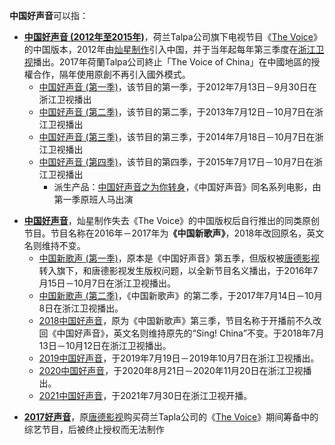 '''中国好声音'''可以指：
* '''[[中国好声音_(2012年至2015年)|中国好声音 (2012年至2015年)]]'''，荷兰Talpa公司旗下电视节目《[[好声音|The Voice]]》的中国版本，2012年由[[灿星制作|灿星制作]]引入中国，并于当年起每年第三季度在[[浙江卫视|浙江卫视]]播出。2017年荷蘭Talpa公司終止「The Voice of China」在中國地區的授權合作，隔年使用原創不再引入國外模式。
** [[中国好声音_(第一季)|中国好声音 (第一季)]]，该节目的第一季，于2012年7月13日－9月30日在浙江卫视播出
** [[中国好声音_(第二季)|中国好声音 (第二季)]]，该节目的第二季，于2013年7月12日－10月7日在浙江卫视播出
** [[中国好声音_(第三季)|中国好声音 (第三季)]]，该节目的第三季，于2014年7月18日－10月7日在浙江卫视播出
** [[中国好声音_(第四季)|中国好声音 (第四季)]]，该节目的第四季，于2015年7月17日－10月7日在浙江卫视播出
*** 派生产品：[[中国好声音之为你转身|中国好声音之为你转身]]，《中国好声音》同名系列电影，由第一季原班人马出演

* '''[[中国好声音|中国好声音]]'''，灿星制作失去《The Voice》的中国版权后自行推出的同类原创节目。节目名称在2016年－2017年为'''《中国新歌声》'''，2018年改回原名，英文名则维持不变。
** [[中国新歌声_(第一季)|中国新歌声 (第一季)]]，原本是《中国好声音》第五季，但版权被[[唐德影视|唐德影视]]转入旗下，和唐德影视发生版权问题，以全新节目名义播出，于2016年7月15日－10月7日在浙江卫视播出。
** [[中国新歌声_(第二季)|中国新歌声 (第二季)]]，《中国新歌声》的第二季，于2017年7月14日－10月8日在浙江卫视播出。
** [[2018中国好声音|2018中国好声音]]，原为《中国新歌声》第三季，节目名称于开播前不久改回《中国好声音》，英文名则维持原先的“Sing! China”不变。于2018年7月13日－10月12日在浙江卫视播出。
** [[2019中国好声音|2019中国好声音]]，于2019年7月19日－2019年10月7日在浙江卫视播出。
** [[2020中国好声音|2020中国好声音]]，于2020年8月21日－2020年11月20日在浙江卫视播出。
** [[2021中国好声音|2021中国好声音]]，于2021年7月30日在浙江卫视开播。

* '''[[2017好声音|2017好声音]]'''，原[[唐德影视|唐德影视]]购买荷兰Tapla公司的《[[The_Voice|The Voice]]》期间筹备中的综艺节目，后被终止授权而无法制作

{{Disambiguation|Zhong中|Cat=五字中国作品消歧义}}